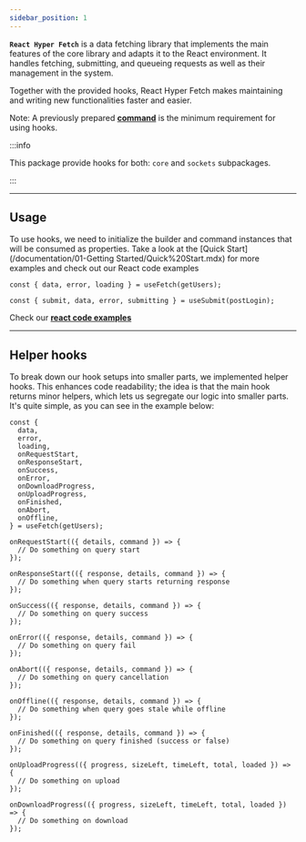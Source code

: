 ```yaml
---
sidebar_position: 1
---
```


**`React Hyper Fetch`** is a data fetching library that implements the main features of the core library and adapts it
to the React environment. It handles fetching, submitting, and queueing requests as well as their management in the
system.

Together with the provided hooks, React Hyper Fetch makes maintaining and writing new functionalities faster and easier.

Note: A previously prepared [**command**](/documentation/02-Core/Command.mdx) is the minimum requirement for using
hooks.

:::info

This package provide hooks for both: `core` and `sockets` subpackages.

:::

---

## Usage

To use hooks, we need to initialize the builder and command instances that will be consumed as properties. Take a look
at the [Quick Start](/documentation/01-Getting Started/Quick%20Start.mdx) for more examples and check out our React code
examples

```tsx
const { data, error, loading } = useFetch(getUsers);
```

```tsx
const { submit, data, error, submitting } = useSubmit(postLogin);
```

Check our **[react code examples](/guides/04-React/01-Core/Fetching.mdx)**

---

## Helper hooks

To break down our hook setups into smaller parts, we implemented helper hooks. This enhances code readability; the idea
is that the main hook returns minor helpers, which lets us segregate our logic into smaller parts. It's quite simple, as
you can see in the example below:

```tsx
const {
  data,
  error,
  loading,
  onRequestStart,
  onResponseStart,
  onSuccess,
  onError,
  onDownloadProgress,
  onUploadProgress,
  onFinished,
  onAbort,
  onOffline,
} = useFetch(getUsers);

onRequestStart(({ details, command }) => {
  // Do something on query start
});

onResponseStart(({ response, details, command }) => {
  // Do something when query starts returning response
});

onSuccess(({ response, details, command }) => {
  // Do something on query success
});

onError(({ response, details, command }) => {
  // Do something on query fail
});

onAbort(({ response, details, command }) => {
  // Do something on query cancellation
});

onOffline(({ response, details, command }) => {
  // Do something when query goes stale while offline
});

onFinished(({ response, details, command }) => {
  // Do something on query finished (success or false)
});

onUploadProgress(({ progress, sizeLeft, timeLeft, total, loaded }) => {
  // Do something on upload
});

onDownloadProgress(({ progress, sizeLeft, timeLeft, total, loaded }) => {
  // Do something on download
});
```
